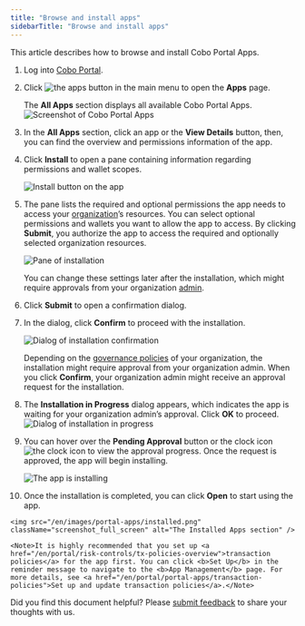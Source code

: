 ```yaml
---
title: "Browse and install apps"
sidebarTitle: "Browse and install apps"
---
```

This article describes how to browse and install Cobo Portal Apps.

1. Log into [Cobo Portal](https://portal.cobo.com/login).

2. Click <img src="/en/images/common/icon_apps.svg" className="icon" alt="the apps button"></img> in the main menu to open the **Apps** page.

    The **All Apps** section displays all available Cobo Portal Apps.
    <img src="/en/images/portal-apps/apps-overview.png" className="screenshot_full_screen" alt="Screenshot of Cobo Portal Apps" />
    
3. In the **All Apps** section, click an app or the **View Details** button, then, you can find the overview and permissions information of the app.

4. Click **Install** to open a pane containing information regarding permissions and wallet scopes.

    <img src="/en/images/portal-apps/install.png" className="screenshot_full_screen" alt="Install button on the app" />

<a id="confirm"></a>

5. The pane lists the required and optional permissions the app needs to access your [organization](/en/portal/organization/introduction)’s resources. You can select optional permissions and wallets you want to allow the app to access. By clicking **Submit**, you authorize the app to access the required and optionally selected organization resources.

    <img src="/en/images/portal-apps/confirm-install.png" className="screenshot_full_screen" alt="Pane of installation" />

    <Note>You can change these settings later after the installation, which might require approvals from your organization <a href="/en/portal/organization/roles-and-permissions">admin</a>.</Note>

6. Click **Submit** to open a confirmation dialog.

7. In the dialog, click **Confirm** to proceed with the installation.

    <img src="/en/images/portal-apps/confirm-dialog.png" className="screenshot_full_screen" alt="Dialog of installation confirmation" />

    <Note>Depending on the <a href="/en/portal/organization/governance-intro">governance policies</a> of your organization, the installation might require approval from your organization admin. When you click <b>Confirm</b>, your organization admin might receive an approval request for the installation.</Note>

8. The **Installation in Progress** dialog appears, which indicates the app is waiting for your organization admin’s approval. Click **OK** to proceed.
    <img src="/en/images/portal-apps/in-progress.png" className="screenshot_full_screen" alt="Dialog of installation in progress" />

9. You can hover over the **Pending Approval** button or the clock icon <img src="/en/images/portal-apps/icon-pending.png" className="icon" alt="the clock icon"></img> to view the approval progress. Once the request is approved, the app will begin installing. 

    <img src="/en/images/portal-apps/installing.png" className="screenshot_full_screen" alt="The app is installing" />

10.  Once the installation is completed, you can click **Open** to start using the app.

    <img src="/en/images/portal-apps/installed.png" className="screenshot_full_screen" alt="The Installed Apps section" />

    <Note>It is highly recommended that you set up <a href="/en/portal/risk-controls/tx-policies-overview">transaction policies</a> for the app first. You can click <b>Set Up</b> in the reminder message to navigate to the <b>App Management</b> page. For more details, see <a href="/en/portal/portal-apps/transaction-policies">Set up and update transaction policies</a>.</Note>
<Tip>Did you find this document helpful? Please [submit feedback](https://forms.zohopublic.com/cobo/form/DocumentFeedbackForm/formperma/QvLOhxJv1_JMsJ-1dleZ8Itb_7rzN-LtgvsDdxosoVI) to share your thoughts with us.</Tip>